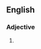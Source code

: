 {{also|bicrenate}}
==English==

===Adjective===
{{en-adj}}

# {{alternative spelling of|bicrenate|lang=en}}